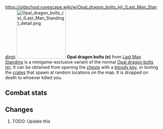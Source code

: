 https://oldschool.runescape.wiki/w/Opal_dragon_bolts_(e)_(Last_Man_Standing)
{{Infobox Item
|name = Opal dragon bolts (e)
|image = [[File:Opal dragon bolts (e) (Last Man Standing).png]]
|release = [[4 January]] [[2018]]
|update = Last Man Standing Beta and Splashing Restrictions  # TODO: Update this
|members = No
|quest = No
|tradeable = No
|placeholder = No
|equipable = Yes
|stackable = No
|noteable = Yes
|options = Wield, Drop   # TODO: Update this
|examine = Enchanted Dragon crossbow bolts, tipped with opal.
|value = 1
|alchable = No
|weight = 0.0
|id = 27192
}}
[[File:Opal dragon bolts (e) (Last Man Standing) detail.png|160px|left]]
'''Opal dragon bolts (e)''' from [[Last Man Standing]] is a minigame-exclusive variant of the normal [[Opal dragon bolts (e)]]. It can be obtained from opening the [[Chest (Last Man Standing)|chests]] with a [[bloody key]], or looting the [[Crate (Last Man Standing)|crates]] that spawn at random locations on the map. It is dropped on death to whoever killed you.

==Combat stats==
{{Infobox Bonuses
|astab = 
|aslash = 
|acrush = 
|amagic = 
|arange = 
|dstab = 
|dslash = 
|dcrush = 
|dmagic = 
|drange = 
|str = 
|rstr = 
|mdmg = 
|prayer = 
|slot = 
|image = [[File:Opal dragon bolts (e) equipped male.png|160px]]
|altimage = [[File:Opal dragon bolts (e) equipped female.png|160px]]
}}

==Changes==
# TODO: Update this
{{Subject changes header}}
{{Subject changes
|date = 4 August 2016
|update = Last Man Standing
|change = The item was made fully available with the release of Last Man Standing.
}}
{{Subject changes footer}}

{{Last Man Standing In-game Items}}